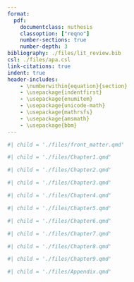 ```yaml
---
format: 
  pdf:
    documentclass: nuthesis
    classoption: ["reqno"]
    number-sections: true
    number-depth: 3
bibliography: ./files/lit_review.bib
csl: ./files/apa.csl 
link-citations: true  
indent: true
header-includes: 
    - \numberwithin{equation}{section}
    - \usepackage{indentfirst}
    - \usepackage{enumitem}
    - \usepackage{unicode-math}
    - \usepackage{mathrsfs}
    - \usepackage{amsmath}
    - \usepackage{bbm}
---
```


<!-- Front matter: title page, abstract, acknowledgements, table of contents,... -->
```r
#| child = './files/front_matter.qmd'
``` 

<!-- Dissertation body -->
```r
#| child = './files/Chapter1.qmd'
```

```r
#| child = './files/Chapter2.qmd'
```

```r
#| child = './files/Chapter3.qmd'
```

```r
#| child = './files/Chapter4.qmd'
```

```r
#| child = './files/Chapter5.qmd'
```

```r
#| child = './files/Chapter6.qmd'
```

```r
#| child = './files/Chapter7.qmd'
```

```r
#| child = './files/Chapter8.qmd'
```

```r
#| child = './files/Chapter9.qmd'
```

\clearpage

<!-- References -->
\chapter*{References} 

::: {#refs}
:::

<!-- Appendix -->
```r
#| child = './files/Appendix.qmd'
```



